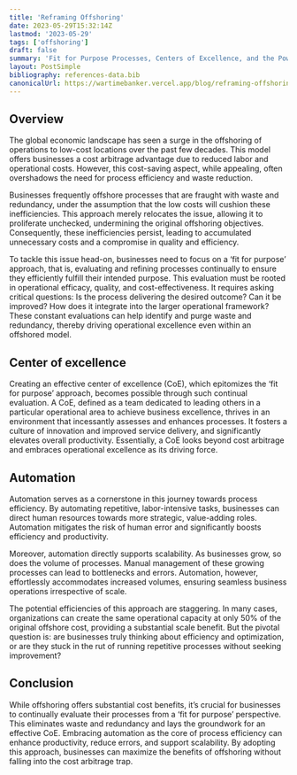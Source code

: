 ```yaml
---
title: 'Reframing Offshoring'
date: 2023-05-29T15:32:14Z
lastmod: '2023-05-29'
tags: ['offshoring']
draft: false
summary: 'Fit for Purpose Processes, Centers of Excellence, and the Power of Automation'
layout: PostSimple
bibliography: references-data.bib
canonicalUrl: https://wartimebanker.vercel.app/blog/reframing-offshoring/
---
```


## Overview

The global economic landscape has seen a surge in the offshoring of operations to low-cost locations over the past few decades. This model offers businesses a cost arbitrage advantage due to reduced labor and operational costs. However, this cost-saving aspect, while appealing, often overshadows the need for process efficiency and waste reduction.

Businesses frequently offshore processes that are fraught with waste and redundancy, under the assumption that the low costs will cushion these inefficiencies. This approach merely relocates the issue, allowing it to proliferate unchecked, undermining the original offshoring objectives. Consequently, these inefficiencies persist, leading to accumulated unnecessary costs and a compromise in quality and efficiency.

To tackle this issue head-on, businesses need to focus on a ‘fit for purpose’ approach, that is, evaluating and refining processes continually to ensure they efficiently fulfill their intended purpose. This evaluation must be rooted in operational efficacy, quality, and cost-effectiveness. It requires asking critical questions: Is the process delivering the desired outcome? Can it be improved? How does it integrate into the larger operational framework? These constant evaluations can help identify and purge waste and redundancy, thereby driving operational excellence even within an offshored model.

## Center of excellence

Creating an effective center of excellence (CoE), which epitomizes the ‘fit for purpose’ approach, becomes possible through such continual evaluation. A CoE, defined as a team dedicated to leading others in a particular operational area to achieve business excellence, thrives in an environment that incessantly assesses and enhances processes. It fosters a culture of innovation and improved service delivery, and significantly elevates overall productivity. Essentially, a CoE looks beyond cost arbitrage and embraces operational excellence as its driving force.

## Automation

Automation serves as a cornerstone in this journey towards process efficiency. By automating repetitive, labor-intensive tasks, businesses can direct human resources towards more strategic, value-adding roles. Automation mitigates the risk of human error and significantly boosts efficiency and productivity.

Moreover, automation directly supports scalability. As businesses grow, so does the volume of processes. Manual management of these growing processes can lead to bottlenecks and errors. Automation, however, effortlessly accommodates increased volumes, ensuring seamless business operations irrespective of scale.

The potential efficiencies of this approach are staggering. In many cases, organizations can create the same operational capacity at only 50% of the original offshore cost, providing a substantial scale benefit. But the pivotal question is: are businesses truly thinking about efficiency and optimization, or are they stuck in the rut of running repetitive processes without seeking improvement?

## Conclusion

While offshoring offers substantial cost benefits, it’s crucial for businesses to continually evaluate their processes from a ‘fit for purpose’ perspective. This eliminates waste and redundancy and lays the groundwork for an effective CoE. Embracing automation as the core of process efficiency can enhance productivity, reduce errors, and support scalability. By adopting this approach, businesses can maximize the benefits of offshoring without falling into the cost arbitrage trap.
